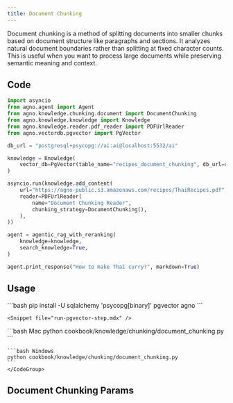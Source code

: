 ```yaml
---
title: Document Chunking
---
```


Document chunking is a method of splitting documents into smaller chunks based on document structure like paragraphs and sections. It analyzes natural document boundaries rather than splitting at fixed character counts. This is useful when you want to process large documents while preserving semantic meaning and context.

## Code

```python
import asyncio
from agno.agent import Agent
from agno.knowledge.chunking.document import DocumentChunking
from agno.knowledge.knowledge import Knowledge
from agno.knowledge.reader.pdf_reader import PDFUrlReader
from agno.vectordb.pgvector import PgVector

db_url = "postgresql+psycopg://ai:ai@localhost:5532/ai"

knowledge = Knowledge(
    vector_db=PgVector(table_name="recipes_document_chunking", db_url=db_url),
)

asyncio.run(knowledge.add_content(
    url="https://agno-public.s3.amazonaws.com/recipes/ThaiRecipes.pdf",
    reader=PDFUrlReader(
        name="Document Chunking Reader",
        chunking_strategy=DocumentChunking(),
    ),
))

agent = agentic_rag_with_reranking(
    knowledge=knowledge,
    search_knowledge=True,
)

agent.print_response("How to make Thai curry?", markdown=True)


```
## Usage

<Steps>
  <Snippet file="create-venv-step.mdx" />

  <Step title="Install libraries">
    ```bash
    pip install -U sqlalchemy 'psycopg[binary]' pgvector agno
    ```
  </Step>

    <Snippet file="run-pgvector-step.mdx" />

  <Step title="Run Agent">
    <CodeGroup>
    ```bash Mac
    python cookbook/knowledge/chunking/document_chunking.py
    ```

    ```bash Windows
    python cookbook/knowledge/chunking/document_chunking.py 
    ```
    </CodeGroup>
  </Step>
</Steps>


## Document Chunking Params

<Snippet file="chunking-document.mdx" />
